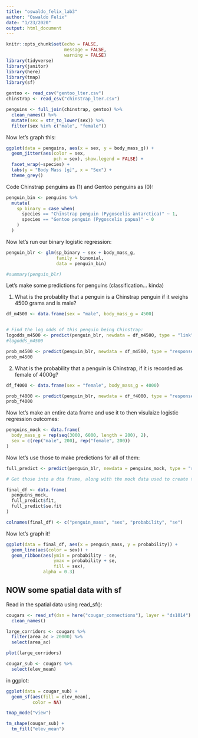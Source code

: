 ```yaml
---
title: "oswaldo_felix_lab3"
author: "Oswaldo Felix"
date: "1/23/2020"
output: html_document
---
```


```r
knitr::opts_chunk$set(echo = FALSE, 
                      message = FALSE, 
                      warning = FALSE)
library(tidyverse)
library(janitor)
library(here)
library(tmap)
library(sf)
```

```r
gentoo <- read_csv("gentoo_lter.csv")
chinstrap <- read_csv("chinstrap_lter.csv")

penguins <- full_join(chinstrap, gentoo) %>% 
  clean_names() %>% 
  mutate(sex = str_to_lower(sex)) %>% 
  filter(sex %in% c("male", "female")) 
```

Now let's graph this:

```r
ggplot(data = penguins, aes(x = sex, y = body_mass_g)) +
  geom_jitter(aes(color = sex, 
                  pch = sex), show.legend = FALSE) +
  facet_wrap(~species) +
  labs(y = "Body Mass [g]", x = "Sex") + 
  theme_grey()
```

Code Chinstrap penguins as (1) and Gentoo penguins as (0):

```r
penguin_bin <- penguins %>% 
  mutate(
    sp_binary = case_when(
      species == "Chinstrap penguin (Pygoscelis antarctica)" ~ 1,
      species == "Gentoo penguin (Pygoscelis papua)" ~ 0
    )
  )
```

Now let's run our binary logistic regression:
```r
penguin_blr <- glm(sp_binary ~ sex + body_mass_g,
                   family = binomial,
                   data = penguin_bin)

#summary(penguin_blr)
```

Let's make some predictions for penguins (classification... kinda)

1. What is the probablity that a penguin is a Chinstrap penguin if it weighs 4500 grams and is male?
```r
df_m4500 <- data.frame(sex = "male", body_mass_g = 4500)


# Find the log odds of this penguin being Chinstrap:
logodds_m4500 <- predict(penguin_blr, newdata = df_m4500, type = "link")
#logodds_m4500

prob_m4500 <- predict(penguin_blr, newdata = df_m4500, type = "response")
prob_m4500
```

2. What is the probability that a penguin is Chinstrap, if it is recorded as female of 4000g?
```r
df_f4000 <- data.frame(sex = "female", body_mass_g = 4000)

prob_f4000 <- predict(penguin_blr, newdata = df_f4000, type = "response")
prob_f4000
```

Now let's make an entire data frame and use it to then visulaize logistic regression outcomes:

```r
penguins_mock <- data.frame(
  body_mass_g = rep(seq(3000, 6000, length = 200), 2),
  sex = c(rep("male", 200), rep("female", 200))
)
```

Now let's use those to make predictions for all of them:

```r
full_predict <- predict(penguin_blr, newdata = penguins_mock, type = "response", se.fit = TRUE)

# Get those into a dta frame, along with the mock data used to create them:

final_df <- data.frame(
  penguins_mock,
  full_predict$fit,
  full_predict$se.fit
)

colnames(final_df) <- c("penguin_mass", "sex", "probability", "se")
```

Now let's graph it!

```r
ggplot(data = final_df, aes(x = penguin_mass, y = probability)) +
  geom_line(aes(color = sex)) +
  geom_ribbon(aes(ymin = probability - se, 
                  ymax = probability + se, 
                  fill = sex),
              alpha = 0.3)
```

## NOW some spatial data with sf

Read in the spatial data using read_sf():

```r
cougars <- read_sf(dsn = here("cougar_connections"), layer = "ds1014") %>% 
  clean_names()
```

```r
large_corridors <- cougars %>% 
  filter(area_ac > 20000) %>% 
  select(area_ac)

plot(large_corridors)
```

```r
cougar_sub <- cougars %>% 
  select(elev_mean)
```

in ggplot:
```r
ggplot(data = cougar_sub) +
  geom_sf(aes(fill = elev_mean), 
          color = NA)
```

```r
tmap_mode("view")

tm_shape(cougar_sub) +
  tm_fill("elev_mean")
```

